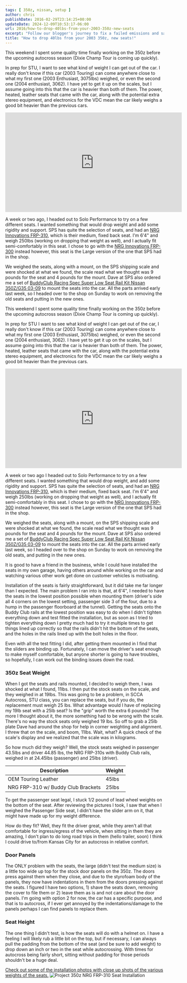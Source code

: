 ```yaml
---
tags: [ 350z, nissan, setup ]
author: chris
publishDate: 2016-02-29T23:14:25+00:00
updateDate: 2024-12-09T10:53:17-06:00
url: 2016/how-to-drop-40lbs-from-your-2003-350z-new-seats
excerpt: "Follow our blogger's journey to fix a failed emissions and safety test on his car, from finding leaks to tackling repairs and passing the retest."
title: "How to drop 40lbs from your 2003 350z, new seats!"
---
```


This weekend I spent some quality time finally working on the 350z before the upcoming autocross season (Dixie Champ Tour is coming up quickly).

In prep for STU, I want to see what kind of weight I can get out of the car. I really don't know if this car (2003 Touring) can come anywhere close to what my first one (2003 Enthusiast, 3075lbs) weighed, or even the second one (2004 enthusiast, 3062). I have yet to get it up on the scales, but I assume going into this that the car is heavier than both of them. The power, heated, leather seats that came with the car, along with the potential extra stereo equipment, and electronics for the VDC mean the car likely weighs a good bit heavier than the previous cars.

<iframe width="560" height="315" src="https://www.youtube.com/embed/SeUIINn3O50" title="YouTube video player" frameborder="0" allow="accelerometer; autoplay; clipboard-write; encrypted-media; gyroscope; picture-in-picture" allowfullscreen></iframe>

A week or two ago, I headed out to Solo Performance to try on a few different seats. I wanted something that would drop weight and add some rigidity and support. SPS has quite the selection of seats, and had an [NRG Innovations FRP-310](https://soloperformance.com/collections/seats-seat-brackets-and-accessories), which is their medium, fixed back seat. I'm 6'4" and weigh 250lbs (working on dropping that weight as well), and I actually fit semi-comfortably in this seat. I chose to go with the [NRG Innovations FRP-300](https://soloperformance.com/collections/seats-seat-brackets-and-accessories) instead however, this seat is the Large version of the one that SPS had in the shop.

We weighed the seats, along with a mount, on the SPS shipping scale and were shocked at what we found, the scale read what we thought was 9 pounds for the seat and 4 pounds for the mount. Dave at SPS also ordered me a set of [BuddyClub Racing Spec Super Low Seat Rail Kit Nissan 350Z/G35 03-09](https://www.soloperformance.com//BuddyClub-Racing-Spec-Super-Low-Seat-Rail-Kit-Nissan-350ZG35-03-09_p_11496.html) to mount the seats into the car. All the parts arrived early last week, so I headed over to the shop on Sunday to work on removing the old seats and putting in the new ones.

This weekend I spent some quality time finally working on the 350z before the upcoming autocross season (Dixie Champ Tour is coming up quickly).

In prep for STU I want to see what kind of weight I can get out of the car, I really don't know if this car (2003 Touring) can come anywhere close to what my first one (2003 Enthusiast, 3075lbs) weighed, or even the second one (2004 enthusiast, 3062). I have yet to get it up on the scales, but I assume going into this that the car is heavier than both of them. The power, heated, leather seats that came with the car, along with the potential extra stereo equipment, and electronics for the VDC mean the car likely weighs a good bit heavier than the previous cars.

<iframe width="560" height="315" src="https://www.youtube.com/embed/SeUIINn3O50" title="YouTube video player" frameborder="0" allow="accelerometer; autoplay; clipboard-write; encrypted-media; gyroscope; picture-in-picture" allowfullscreen></iframe>

A week or two ago I headed out to Solo Performance to try on a few different seats. I wanted something that would drop weight, and add some rigidity and support. SPS has quite the selection of seats, and had an [NRG Innovations FRP-310](https://soloperformance.com/collections/seats-seat-brackets-and-accessories), which is their medium, fixed back seat. I'm 6'4" and weigh 250lbs (working on dropping that weight as well), and I actually fit semi-comfortably in this seat. I chose to go with the [NRG Innovations FRP-300](https://soloperformance.com/collections/seats-seat-brackets-and-accessories) instead however, this seat is the Large version of the one that SPS had in the shop.

We weighed the seats, along with a mount, on the SPS shipping scale and were shocked at what we found, the scale read what we thought was 9 pounds for the seat and 4 pounds for the mount. Dave at SPS also ordered me a set of [BuddyClub Racing Spec Super Low Seat Rail Kit Nissan 350Z/G35 03-09](https://soloperformance.com/collections/seats-seat-brackets-and-accessories) to mount the seats into the car. All the parts arrived early last week, so I headed over to the shop on Sunday to work on removing the old seats, and putting in the new ones.

<WindImage 
    src="~/assets/images/PublishThumbnails/Windows-Live-Writer/How-to-drop-40lbs-from-your-2003-350z-ne_1297A/SeatsinBags_2.jpg" 
    alt="Seats in Bags" 
    title="Seats in Bags" 
    width={600} 
    height={400} 
    layout="responsive" 
format="webp"
    />

It is good to have a friend in the business, while I could have installed the seats in my own garage, having others around while working on the car and watching various other work get done on customer vehicles is motivating.

Installation of the seats is fairly straightforward, but it did take me far longer than I expected. The main problem I ran into is that, at 6'4", I needed to have the seats in the lowest position possible when mounting them (driver's side all 4 corners on the lowest setting, passenger side 3 of the four, due to a hump in the passenger floorboard at the tunnel). Getting the seats onto the Buddy Club rails at the lowest position was easy to do when I didn't tighten everything down and test fitted the installation, but as soon as I tried to tighten everything down I pretty much had to try it multiple times to get things lined up correctly so that the rails didn't hit the bottom of the seats, and the holes in the rails lined up with the bolt holes in the floor.

Even with all the test fitting I did, after getting them mounted in I find that the sliders are binding up. Fortunately, I can move the driver's seat enough to make myself comfortable, but anyone shorter is going to have troubles, so hopefully, I can work out the binding issues down the road.

### 350z Seat Weight
When I got the seats and rails mounted, I decided to weigh them, I was shocked at what I found, 11lbs. I then put the stock seats on the scale, and they weighed in at 19lbs. This was going to be a problem, in SCCA Autocross, STU class, you can replace the seats, but if you do, the replacement must weigh 25 lbs. What advantage would I have of replacing my 19lb seat with a 25lb seat? Is the "grip" worth the extra 6 pounds? The more I thought about it, the more something had to be wrong with the scale. There's no way the stock seats only weighed 19 lbs. So off to grab a 25lb plate Dave had around the shop for help in corner weighting and alignment. I threw that on the scale, and boom, 11lbs. Wait, what? A quick check of the scale's display and we realized that the scale was in kilograms.

So how much did they weigh? Well, the stock seats weighed in passenger 43.5lbs and driver 44.85 lbs, the NRG FRP-310s with Buddy Club rails, weighed in at 24.45lbs (passenger) and 25lbs (driver).

| Description                    | Weight |
| ------------------------------ | ------ |
| OEM Touring Leather            | 45lbs  |
| NRG FRP-310 w/ Buddy Club Brackets | 25lbs  |

To get the passenger seat legal, I stuck 1/2 pound of lead wheel weights on the bottom of the seat. After reviewing the pictures I took, I saw that when I weighed the Passenger Side seat, I didn't have the slider arm on it, that might have made up for my weight difference.

How do they fit? Well, they fit the driver great, while they aren't all that comfortable for ingress/egress of the vehicle, when sitting in them they are amazing, I don't plan to do long road trips in them (hello trailer, soon) I think I could drive to/from Kansas City for an autocross in relative comfort.

### Door Panels
The ONLY problem with the seats, the large (didn't test the medium size) is a little too wide up top for the stock door panels on the 350z. The doors press against them when they close, and due to the styrofoam body of the panels, they now have indentations in them from the doors pressing against the seats. I figured I have two options, 1) shave the seats down, removing the cover to file them or 2) leave them as is and not care about the door panels. I'm going with option 2 for now, the car has a specific purpose, and that is to autocross, if I ever get annoyed by the indentations/damage to the panels perhaps I can find panels to replace them.

### Seat Height
<WindImage 
    src="~/assets/images/PublishThumbnails/Windows-Live-Writer/How-to-drop-40lbs-from-your-2003-350z-ne_1297A/2016-02-28 16.45.43_2.jpg" 
    alt="NRG FRP-310 Seat installed in 350z" 
    title="NRG FRP-310 Seat installed in 350z" 
    width={600} 
    height={400} 
    layout="responsive" 
format="webp"
    />

The one thing I didn't test, is how the seats will do with a helmet on. I have a feeling I will likely rub a little bit on the top, but if necessary, I can always pull the padding from the bottom of the seat (and be sure to add weight) to drop down an inch or two in the seat while autocrossing. With times for autocross being fairly short, sitting without padding for those periods shouldn't be a huge deal.

[Check out some of the installation photos with close up shots of the various weights of the seats.](https://www.flickr.com/photos/chammond/albums/72157664702657730)
![Project 350z NRG FRP-310 Seat Installation](https://farm2.staticflickr.com/1674/25027042309_6251a7a052_q.jpg)
